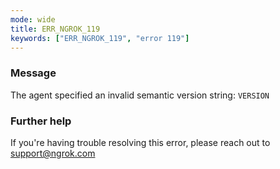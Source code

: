 ```yaml
---
mode: wide
title: ERR_NGROK_119
keywords: ["ERR_NGROK_119", "error 119"]
---
```


### Message

The agent specified an invalid semantic version string: `VERSION`

### Further help

If you're having trouble resolving this error, please reach out to [support@ngrok.com](mailto:support@ngrok.com?subject=Help%20with%20ERR_NGROK_119)
